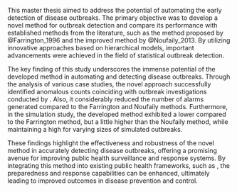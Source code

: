 \chapter{Conclusion}

This master thesis aimed to address the potential of automating the early detection of disease outbreaks. The primary objective was to develop a novel method for outbreak detection and compare its performance with established methods from the literature, such as the method proposed by @Farrington_1996 and the improved method by @Noufaily_2013. By utilizing innovative approaches based on hierarchical models, important advancements were achieved in the field of statistical outbreak detection.

The key finding of this study underscores the immense potential of the developed method in automating and detecting disease outbreaks. Through the analysis of various case studies, the novel approach successfully identified anomalous counts coinciding with outbreak investigations conducted by \gls{SSI}. Also, it considerably reduced the number of alarms generated compared to the Farrington and Noufaily methods. Furthermore, in the simulation study, the developed method exhibited a lower \gls{FPR} compared to the Farrington method, but a little higher \gls{FPR} than the Noufaily method, while maintaining a high \gls{POD} for varying sizes of simulated outbreaks.

These findings highlight the effectiveness and robustness of the novel method in accurately detecting disease outbreaks, offering a promising avenue for improving public health surveillance and response systems. By integrating this method into existing public health frameworks, such as \gls{MiBa}, the preparedness and response capabilities can be enhanced, ultimately leading to improved outcomes in disease prevention and control.

\cleardoublepage